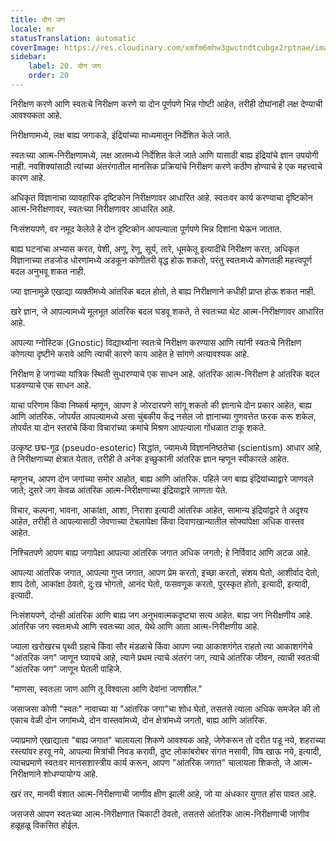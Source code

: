 ```yaml
---
title: दोन जग
locale: mr
statusTranslation: automatic
coverImage: https://res.cloudinary.com/xmfm6mhw3gwctndtcubgx2rptnae/image/upload/v1740468922/small_cover_tratado_de_psicologia_revolucionaria_a4c0dca4e0.webp
sidebar:
    label: 20. दोन जग
    order: 20
---
```

निरीक्षण करणे आणि स्वतःचे निरीक्षण करणे या दोन पूर्णपणे भिन्न गोष्टी आहेत, तरीही दोघांनाही लक्ष देण्याची आवश्यकता आहे.

निरीक्षणामध्ये, लक्ष बाह्य जगाकडे, इंद्रियांच्या माध्यमातून निर्देशित केले जाते.

स्वतःच्या आत्म-निरीक्षणामध्ये, लक्ष आतमध्ये निर्देशित केले जाते आणि यासाठी बाह्य इंद्रियांचे ज्ञान उपयोगी नाही. नवशिक्यांसाठी त्यांच्या अंतरंगातील मानसिक प्रक्रियांचे निरीक्षण करणे कठीण होण्याचे हे एक महत्त्वाचे कारण आहे.

अधिकृत विज्ञानाचा व्यावहारिक दृष्टिकोन निरीक्षणावर आधारित आहे. स्वतःवर कार्य करण्याचा दृष्टिकोन आत्म-निरीक्षणावर, स्वतःच्या निरीक्षणावर आधारित आहे.

निःसंशयपणे, वर नमूद केलेले हे दोन दृष्टिकोन आपल्याला पूर्णपणे भिन्न दिशांना घेऊन जातात.

बाह्य घटनांचा अभ्यास करत, पेशी, अणू, रेणू, सूर्य, तारे, धूमकेतू इत्यादींचे निरीक्षण करत, अधिकृत विज्ञानाच्या तडजोड धोरणांमध्ये अडकून कोणीतरी वृद्ध होऊ शकतो, परंतु स्वतःमध्ये कोणताही महत्त्वपूर्ण बदल अनुभवू शकत नाही.

ज्या ज्ञानामुळे एखाद्या व्यक्तीमध्ये आंतरिक बदल होतो, ते बाह्य निरीक्षणाने कधीही प्राप्त होऊ शकत नाही.

खरे ज्ञान, जे आपल्यामध्ये मूलभूत आंतरिक बदल घडवू शकते, ते स्वतःच्या थेट आत्म-निरीक्षणावर आधारित आहे.

आपल्या ग्नोस्टिक (Gnostic) विद्यार्थ्याना स्वतःचे निरीक्षण करण्यास आणि त्यांनी स्वतःचे निरीक्षण कोणत्या दृष्टीने करावे आणि त्याची कारणे काय आहेत हे सांगणे अत्यावश्यक आहे.

निरीक्षण हे जगाच्या यांत्रिक स्थिती सुधारण्याचे एक साधन आहे. आंतरिक आत्म-निरीक्षण हे आंतरिक बदल घडवण्याचे एक साधन आहे.

याचा परिणाम किंवा निष्कर्ष म्हणून, आपण हे जोरदारपणे सांगू शकतो की ज्ञानाचे दोन प्रकार आहेत, बाह्य आणि आंतरिक. जोपर्यंत आपल्यामध्ये असा चुंबकीय केंद्र नसेल जो ज्ञानाच्या गुणवत्तेत फरक करू शकेल, तोपर्यंत या दोन स्तरांचे किंवा विचारांच्या क्रमांचे मिश्रण आपल्याला गोंधळात टाकू शकते.

उत्कृष्ट छद्म-गूढ (pseudo-esoteric) सिद्धांत, ज्यामध्ये विज्ञाननिष्ठतेचा (scientism) आधार आहे, ते निरीक्षणाच्या क्षेत्रात येतात, तरीही ते अनेक इच्छुकांनी आंतरिक ज्ञान म्हणून स्वीकारले आहेत.

म्हणूनच, आपण दोन जगांच्या समोर आहोत, बाह्य आणि आंतरिक. पहिले जग बाह्य इंद्रियांच्याद्वारे जाणवले जाते; दुसरे जग केवळ आंतरिक आत्म-निरीक्षणाच्या इंद्रियाद्वारे जाणता येते.

विचार, कल्पना, भावना, आकांक्षा, आशा, निराशा इत्यादी आंतरिक आहेत, सामान्य इंद्रियांद्वारे ते अदृश्य आहेत, तरीही ते आपल्यासाठी जेवणाच्या टेबलापेक्षा किंवा दिवाणखान्यातील सोफ्यांपेक्षा अधिक वास्तव आहेत.

निश्चितपणे आपण बाह्य जगापेक्षा आपल्या आंतरिक जगात अधिक जगतो; हे निर्विवाद आणि अटळ आहे.

आपल्या आंतरिक जगात, आपल्या गुप्त जगात, आपण प्रेम करतो, इच्छा करतो, संशय घेतो, आशीर्वाद देतो, शाप देतो, आकांक्षा ठेवतो, दु:ख भोगतो, आनंद घेतो, फसवणूक करतो, पुरस्कृत होतो, इत्यादी, इत्यादी, इत्यादी.

निःसंशयपणे, दोन्ही आंतरिक आणि बाह्य जग अनुभवात्मकदृष्ट्या सत्य आहेत. बाह्य जग निरीक्षणीय आहे. आंतरिक जग स्वतःमध्ये आणि स्वतःच्या आत, येथे आणि आता आत्म-निरीक्षणीय आहे.

ज्याला खरोखरच पृथ्वी ग्रहाचे किंवा सौर मंडळाचे किंवा आपण ज्या आकाशगंगेत राहतो त्या आकाशगंगेचे "आंतरिक जग" जाणून घ्यायचे आहे, त्याने प्रथम त्याचे अंतरंग जग, त्याचे आंतरिक जीवन, त्याची स्वतःची "आंतरिक जग" जाणून घेतली पाहिजे.

"माणसा, स्वतःला जाण आणि तू विश्वाला आणि देवांना जाणशील."

जसाजसा कोणी "स्वतः" नावाच्या या "आंतरिक जगा"चा शोध घेतो, तसतसे त्याला अधिक समजेल की तो एकाच वेळी दोन जगांमध्ये, दोन वास्तवांमध्ये, दोन क्षेत्रांमध्ये जगतो, बाह्य आणि आंतरिक.

ज्याप्रमाणे एखाद्याला "बाह्य जगात" चालायला शिकणे आवश्यक आहे, जेणेकरून तो दरीत पडू नये, शहराच्या रस्त्यांवर हरवू नये, आपल्या मित्रांची निवड करावी, दुष्ट लोकांबरोबर संगत नसावी, विष खाऊ नये, इत्यादी, त्याचप्रमाणे स्वतःवर मानसशास्त्रीय कार्य करून, आपण "आंतरिक जगात" चालायला शिकतो, जे आत्म-निरीक्षणाने शोधण्यायोग्य आहे.

खरं तर, मानवी वंशात आत्म-निरीक्षणाची जाणीव क्षीण झाली आहे, जो या अंधकार युगात र्हास पावत आहे.

जसजसे आपण स्वतःच्या आत्म-निरीक्षणात चिकाटी ठेवतो, तसतसे आंतरिक आत्म-निरीक्षणाची जाणीव हळूहळू विकसित होईल.
